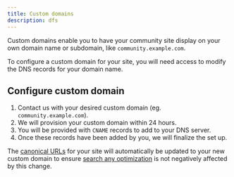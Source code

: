 ```yaml
---
title: Custom domains
description: dfs
---
```



<PaidPlan plan="Starter" />

Custom domains enable you to have your community site display on your own domain name or subdomain, like `community.example.com`.

To configure a custom domain for your site, you will need access to modify the DNS records for your domain name.

## Configure custom domain

1. Contact us with your desired custom domain (eg. `community.example.com`).
2. We will provision your custom domain within 24 hours.
3. You will be provided with `CNAME` records to add to your DNS server.
4. Once these records have been added by you, we will finalize the set up.

The [canonical URLs](https://developers.google.com/search/docs/crawling-indexing/canonicalization) for your site will automatically be updated to your new custom domain to ensure [search any optimization](/search-engine-optimization) is not negatively affected by this change.